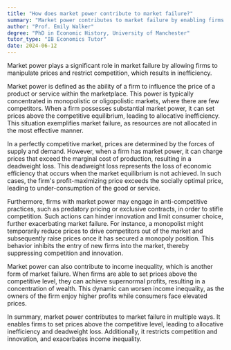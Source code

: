 ```yaml
---
title: "How does market power contribute to market failure?"
summary: "Market power contributes to market failure by enabling firms to manipulate prices and limit competition, leading to inefficiency."
author: "Prof. Emily Walker"
degree: "PhD in Economic History, University of Manchester"
tutor_type: "IB Economics Tutor"
date: 2024-06-12
---
```


Market power plays a significant role in market failure by allowing firms to manipulate prices and restrict competition, which results in inefficiency.

Market power is defined as the ability of a firm to influence the price of a product or service within the marketplace. This power is typically concentrated in monopolistic or oligopolistic markets, where there are few competitors. When a firm possesses substantial market power, it can set prices above the competitive equilibrium, leading to allocative inefficiency. This situation exemplifies market failure, as resources are not allocated in the most effective manner.

In a perfectly competitive market, prices are determined by the forces of supply and demand. However, when a firm has market power, it can charge prices that exceed the marginal cost of production, resulting in a deadweight loss. This deadweight loss represents the loss of economic efficiency that occurs when the market equilibrium is not achieved. In such cases, the firm's profit-maximizing price exceeds the socially optimal price, leading to under-consumption of the good or service.

Furthermore, firms with market power may engage in anti-competitive practices, such as predatory pricing or exclusive contracts, in order to stifle competition. Such actions can hinder innovation and limit consumer choice, further exacerbating market failure. For instance, a monopolist might temporarily reduce prices to drive competitors out of the market and subsequently raise prices once it has secured a monopoly position. This behavior inhibits the entry of new firms into the market, thereby suppressing competition and innovation.

Market power can also contribute to income inequality, which is another form of market failure. When firms are able to set prices above the competitive level, they can achieve supernormal profits, resulting in a concentration of wealth. This dynamic can worsen income inequality, as the owners of the firm enjoy higher profits while consumers face elevated prices.

In summary, market power contributes to market failure in multiple ways. It enables firms to set prices above the competitive level, leading to allocative inefficiency and deadweight loss. Additionally, it restricts competition and innovation, and exacerbates income inequality.
    